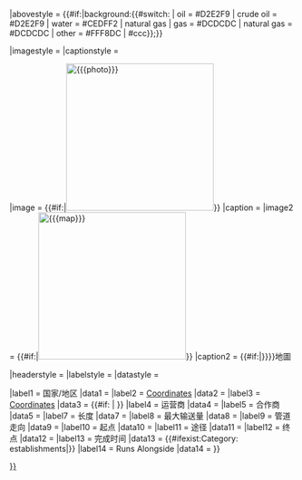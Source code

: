 {{Infobox
|name         = Infobox Pipeline
|bodystyle    = 
|title        = 
|titlestyle   = 
|above        = {{{name|{{PAGENAME}}}}}
|abovestyle   = {{#if:{{{type|}}}|background:{{#switch: {{{type|}}}
| oil = #D2E2F9
| crude oil = #D2E2F9
| water = #CEDFF2
| natural gas
| gas = #DCDCDC
| natural gas = #DCDCDC
| other = #FFF8DC
| #ccc}};}}

|imagestyle   = 
|captionstyle = 

|image        = {{#if:{{{photo|}}}|[[File:{{{photo}}}|260px]]}}
|caption      = {{{caption|}}}
|image2       = {{#if:{{{map|}}}|[[File:{{{map}}}|260px]]}}
|caption2     = {{#if:{{{map|}}}|{{{name|{{PAGENAME}}}}}}}地圖

|headerstyle  = 
|labelstyle   = 
|datastyle    = 

|label1   = 国家/地区
|data1    = {{{country|}}}
|label2   = [[Geographical coordinate system|Coordinates]]
|data2    = {{{coordinates|}}}
|label3   = [[Geographical coordinate system|Coordinates]]
|data3    = {{#if: {{{lat|}}} {{{long|}}} | {{coord|{{{lat}}}|{{{long}}}|type:landmark|display=inline,title}} }}
|label4   = 运营商
|data4    = {{{operator|}}}
|label5   = 合作商
|data5    = {{{partners|}}}
|label7   = 长度
|data7    = {{{length|}}}
|label8   = 最大输送量
|data8    = {{{discharge|}}}
|label9   = 管道走向
|data9    = {{{direction|}}}
|label10  = 起点
|data10   = {{{start|}}}
|label11  = 途径
|data11   = {{{through|}}}
|label12  = 终点
|data12   = {{{finish|}}}
|label13  = 完成时间
|data13   = {{{est|}}}{{#ifexist:Category:{{{est}}} establishments|[[Category:{{{est}}} establishments|{{{name|{{PAGENAME}}}}}]]}}
|label14  = Runs Alongside
|data14   = {{{par|}}}
}}<noinclude>
{{documentation}}
</noinclude>
